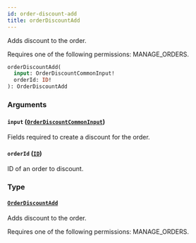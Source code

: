 ```yaml
---
id: order-discount-add
title: orderDiscountAdd
---
```


Adds discount to the order.

Requires one of the following permissions: MANAGE_ORDERS.

```graphql
orderDiscountAdd(
  input: OrderDiscountCommonInput!
  orderId: ID!
): OrderDiscountAdd
```

### Arguments

#### `input` ([`OrderDiscountCommonInput`](../../../developer/api-reference/inputs/order-discount-common-input))

Fields required to create a discount for the order.

#### `orderId` ([`ID`](../../../developer/api-reference/scalars/id))

ID of an order to discount.

### Type

#### [`OrderDiscountAdd`](../../../developer/api-reference/objects/order-discount-add)

Adds discount to the order.

Requires one of the following permissions: MANAGE_ORDERS.
